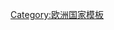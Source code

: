 {{Navbox
| title = [[意大利]][[罗维戈省]]市镇
| name = Province of Rovigo
| style = width:100%
| group1 = 
| list1= [[阿德里亚]]·[[阿里亚诺-内尔波莱西内]]·[[阿尔夸波莱西内]]·[[巴迪亚波莱西内]]·[[巴尼奥洛迪波]]·[[贝甘蒂诺]]·[[博萨罗]]·
[[卡尔托]]·[[卡纳罗]]·[[坎达]]·[[卡斯特尔古列尔莫]]·[[卡斯特尔马萨]]·[[巴里亚诺新堡]]·
[[切内塞利]]·[[切雷尼亚诺]]·[[科尔博拉]]·[[科斯塔-迪罗维戈]]·[[克雷斯皮诺]]·[[菲卡罗洛]]·
[[菲耶索翁贝蒂亚诺]]·[[弗拉西内莱波莱西内]]·[[弗拉塔波莱西内]]·[[加伊巴]]·[[加韦洛]]·[[贾恰诺孔巴鲁凯拉]]·
[[瓜尔达威尼塔]]·[[伦迪纳拉]]·[[洛雷奥]]·[[卢夏]]·[[梅拉拉]]·[[奥基奥贝洛]]·
[[帕波泽]]·[[佩托拉扎格里马尼]]·[[平卡拉]]·[[波莱塞拉]]·[[蓬泰基奥波莱西内]]·[[托莱港]]·[[维罗港]]·
[[罗索利纳]]·[[罗维戈]]·[[萨拉腊]]·[[圣贝利诺]]·[[圣马蒂诺-迪韦内泽]]·[[斯蒂耶恩塔]]·
[[波河畔塔廖]]·[[特雷琴塔]]·[[维拉多塞]]·[[维拉马尔扎纳]]·[[马尔凯萨纳新村]]·[[德尔盖波新村]]
}}<noinclude>
[[Category:欧洲国家模板]]
</noinclude>